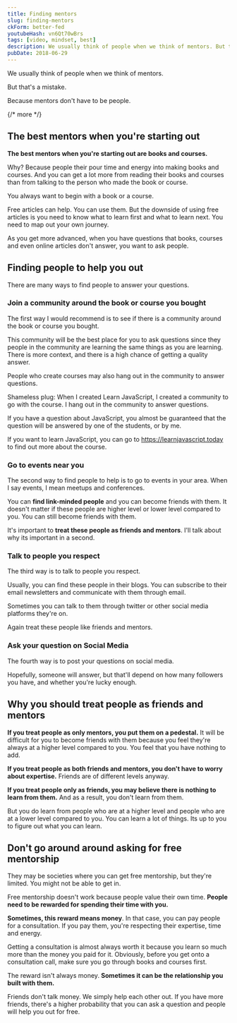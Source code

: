 ```yaml
---
title: Finding mentors
slug: finding-mentors
ckForm: better-fed
youtubeHash: vn6Qt70wBrs
tags: [video, mindset, best]
description: We usually think of people when we think of mentors. But that's a mistake, because mentors don't have to be people. They can be in other forms. Here are some ways to find mentors.
pubDate: 2018-06-29
---
```


We usually think of people when we think of mentors.

But that's a mistake.

Because mentors don't have to be people.

{/* more */}

## The best mentors when you're starting out

**The best mentors when you're starting out are books and courses.**

Why? Because people their pour time and energy into making books and courses. And you can get a lot more from reading their books and courses than from talking to the person who made the book or course.

You always want to begin with a book or a course.

Free articles can help. You can use them. But the downside of using free articles is you need to know what to learn first and what to learn next. You need to map out your own journey.

As you get more advanced, when you have questions that books, courses and even online articles don't answer, you want to ask people.

## Finding people to help you out

There are many ways to find people to answer your questions.

### Join a community around the book or course you bought

The first way I would recommend is to see if there is a community around the book or course you bought.

This community will be the best place for you to ask questions since they people in the community are learning the same things as you are learning. There is more context, and there is a high chance of getting a quality answer.

People who create courses may also hang out in the community to answer questions.

Shameless plug: When I created Learn JavaScript, I created a community to go with the course. I hang out in the community to answer questions.

If you have a question about JavaScript, you almost be guaranteed that the question will be answered by one of the students, or by me.

If you want to learn JavaScript, you can go to https://learnjavascript.today to find out more about the course.

### Go to events near you

The second way to find people to help is to go to events in your area. When I say events, I mean meetups and conferences.

You can **find link-minded people** and you can become friends with them. It doesn't matter if these people are higher level or lower level compared to you. You can still become friends with them.

It's important to **treat these people as friends and mentors**. I'll talk about why its important in a second.

### Talk to people you respect

The third way is to talk to people you respect.

Usually, you can find these people in their blogs. You can subscribe to their email newsletters and communicate with them through email.

Sometimes you can talk to them through twitter or other social media platforms they're on.

Again treat these people like friends and mentors.

### Ask your question on Social Media

The fourth way is to post your questions on social media.

Hopefully, someone will answer, but that'll depend on how many followers you have, and whether you're lucky enough.

## Why you should treat people as friends and mentors

**If you treat people as only mentors, you put them on a pedestal.** It will be difficult for you to become friends with them because you feel they're always at a higher level compared to you. You feel that you have nothing to add.

**If you treat people as both friends and mentors, you don't have to worry about expertise.** Friends are of different levels anyway.

**If you treat people only as friends, you may believe there is nothing to learn from them.** And as a result, you don't learn from them.

But you do learn from people who are at a higher level and people who are at a lower level compared to you. You can learn a lot of things. Its up to you to figure out what you can learn.

## Don't go around around asking for free mentorship

They may be societies where you can get free mentorship, but they're limited. You might not be able to get in.

Free mentorship doesn't work because people value their own time. **People need to be rewarded for spending their time with you.**

**Sometimes, this reward means money**. In that case, you can pay people for a consultation. If you pay them, you're respecting their expertise, time and energy.

Getting a consultation is almost always worth it because you learn so much more than the money you paid for it. Obviously, before you get onto a consultation call, make sure you go through books and courses first.

The reward isn't always money. **Sometimes it can be the relationship you built with them.**

Friends don't talk money. We simply help each other out. If you have more friends, there's a higher probability that you can ask a question and people will help you out for free.

